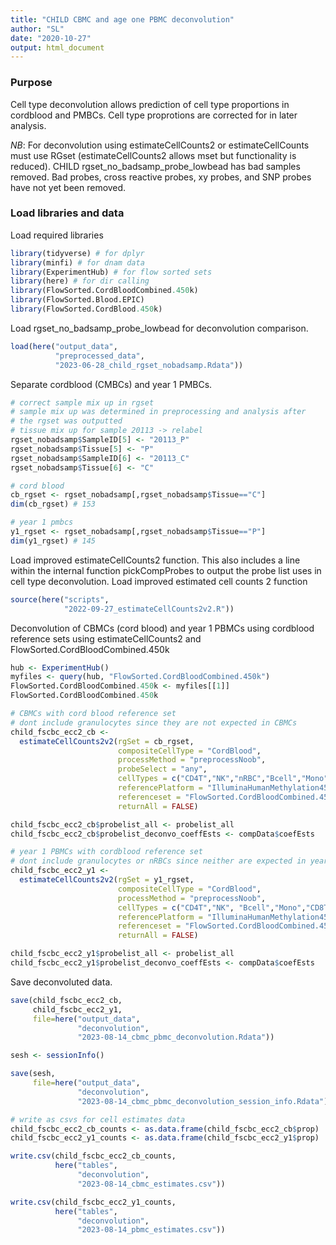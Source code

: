 ```yaml
---
title: "CHILD CBMC and age one PBMC deconvolution"
author: "SL"
date: "2020-10-27"
output: html_document
---
```


### Purpose 

Cell type deconvolution allows prediction of cell type proportions in cordblood and PMBCs. Cell type proprotions are corrected for in later analysis. 

*NB*: For deconvolution using estimateCellCounts2 or estimateCellCounts must use RGset (estimateCellCounts2 allows mset but functionality is reduced). CHILD rgset_no_badsamp_probe_lowbead has bad samples removed. Bad probes, cross reactive probes, xy probes, and SNP probes have not yet been removed. 

### Load libraries and data 

Load required libraries
```r
library(tidyverse) # for dplyr
library(minfi) # for dnam data
library(ExperimentHub) # for flow sorted sets
library(here) # for dir calling
library(FlowSorted.CordBloodCombined.450k)
library(FlowSorted.Blood.EPIC)
library(FlowSorted.CordBlood.450k)
```


Load rgset_no_badsamp_probe_lowbead for deconvolution comparison.  
```r
load(here("output_data", 
          "preprocessed_data", 
          "2023-06-28_child_rgset_nobadsamp.Rdata"))
```


Separate cordblood (CMBCs) and year 1 PMBCs.
```r
# correct sample mix up in rgset
# sample mix up was determined in preprocessing and analysis after 
# the rgset was outputted
# tissue mix up for sample 20113 -> relabel
rgset_nobadsamp$SampleID[5] <- "20113_P"
rgset_nobadsamp$Tissue[5] <- "P"
rgset_nobadsamp$SampleID[6] <- "20113_C"
rgset_nobadsamp$Tissue[6] <- "C"

# cord blood 
cb_rgset <- rgset_nobadsamp[,rgset_nobadsamp$Tissue=="C"]
dim(cb_rgset) # 153

# year 1 pmbcs
y1_rgset <- rgset_nobadsamp[,rgset_nobadsamp$Tissue=="P"]
dim(y1_rgset) # 145
```

Load improved estimateCellCounts2 function. This also includes a line within the internal function pickCompProbes to output the probe list uses in cell type deconvolution.
Load improved estimated cell counts 2 function
```r
source(here("scripts",
            "2022-09-27_estimateCellCounts2v2.R"))
```

Deconvolution of CBMCs (cord blood) and year 1 PBMCs using cordblood reference sets using estimateCellCounts2 and FlowSorted.CordBloodCombined.450k 
```r
hub <- ExperimentHub()
myfiles <- query(hub, "FlowSorted.CordBloodCombined.450k")
FlowSorted.CordBloodCombined.450k <- myfiles[[1]]
FlowSorted.CordBloodCombined.450k

# CBMCs with cord blood reference set 
# dont include granulocytes since they are not expected in CBMCs
child_fscbc_ecc2_cb <- 
  estimateCellCounts2v2(rgSet = cb_rgset, 
                        compositeCellType = "CordBlood",
                        processMethod = "preprocessNoob",
                        probeSelect = "any",
                        cellTypes = c("CD4T","NK","nRBC","Bcell","Mono","CD8T", "Gran"), 
                        referencePlatform = "IlluminaHumanMethylation450k",
                        referenceset = "FlowSorted.CordBloodCombined.450k",
                        returnAll = FALSE) 

child_fscbc_ecc2_cb$probelist_all <- probelist_all
child_fscbc_ecc2_cb$probelist_deconvo_coeffEsts <- compData$coefEsts

# year 1 PBMCs with cordblood reference set
# dont include granulocytes or nRBCs since neither are expected in year 1 PBMCs
child_fscbc_ecc2_y1 <- 
  estimateCellCounts2v2(rgSet = y1_rgset, 
                        compositeCellType = "CordBlood",
                        processMethod = "preprocessNoob",
                        cellTypes = c("CD4T","NK", "Bcell","Mono","CD8T", "Gran"), 
                        referencePlatform = "IlluminaHumanMethylation450k",
                        referenceset = "FlowSorted.CordBloodCombined.450k",
                        returnAll = FALSE) 

child_fscbc_ecc2_y1$probelist_all <- probelist_all
child_fscbc_ecc2_y1$probelist_deconvo_coeffEsts <- compData$coefEsts
```

Save deconvoluted data.    
```r
save(child_fscbc_ecc2_cb, 
     child_fscbc_ecc2_y1, 
     file=here("output_data",
               "deconvolution", 
               "2023-08-14_cbmc_pbmc_deconvolution.Rdata"))

sesh <- sessionInfo()

save(sesh, 
     file=here("output_data",
               "deconvolution", 
               "2023-08-14_cbmc_pbmc_deconvolution_session_info.Rdata"))

# write as csvs for cell estimates data
child_fscbc_ecc2_cb_counts <- as.data.frame(child_fscbc_ecc2_cb$prop)
child_fscbc_ecc2_y1_counts <- as.data.frame(child_fscbc_ecc2_y1$prop)

write.csv(child_fscbc_ecc2_cb_counts, 
          here("tables",
               "deconvolution",
               "2023-08-14_cbmc_estimates.csv"))

write.csv(child_fscbc_ecc2_y1_counts, 
          here("tables",
               "deconvolution",
               "2023-08-14_pbmc_estimates.csv"))
```